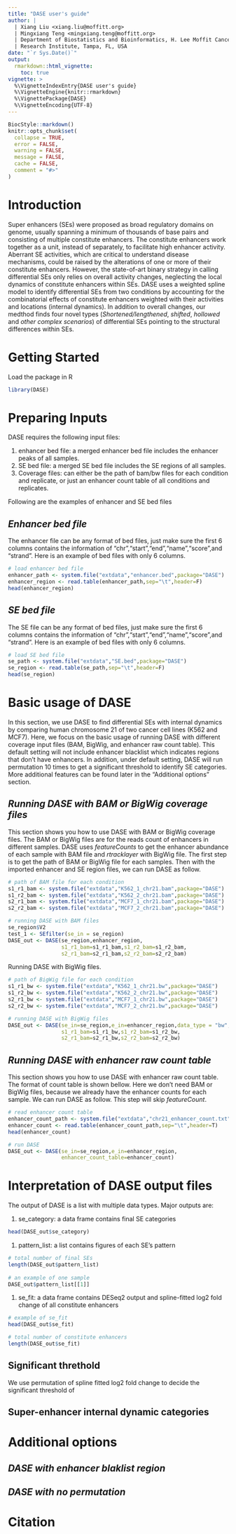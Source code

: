 ```yaml
---
title: "DASE user's guide"
author: |
  | Xiang Liu <xiang.liu@moffitt.org>
  | Mingxiang Teng <mingxiang.teng@moffitt.org>
  | Department of Biostatistics and Bioinformatics, H. Lee Moffit Cancer Center &
  | Research Institute, Tampa, FL, USA
date: "`r Sys.Date()`"  
output: 
  rmarkdown::html_vignette:
    toc: true
vignette: >
  %\VignetteIndexEntry{DASE user's guide}
  %\VignetteEngine{knitr::rmarkdown}
  %\VignettePackage{DASE}
  %\VignetteEncoding{UTF-8}
---
```


```r
BiocStyle::markdown()
knitr::opts_chunk$set(
  collapse = TRUE,
  error = FALSE,
  warning = FALSE, 
  message = FALSE,
  cache = FALSE,
  comment = "#>"
)
```

# Introduction

Super enhancers (SEs) were proposed as broad regulatory domains on genome, usually spanning a minimum
of thousands of base pairs and consisting of multiple constitute enhancers. The constitute enhancers work together as a unit, instead of separately, to facilitate high enhancer activity. Aberrant SE activities, 
which are critical to understand disease mechanisms, could be raised by the alterations of one or more of 
their constitute enhancers. However, the state-of-art binary strategy in calling differential SEs only relies on overall activity changes, neglecting the local dynamics of constitute enhancers within SEs. DASE uses a weighted spline model to identify differential SEs from two conditions by accounting for the combinatorial effects of constitute enhancers weighted with their activities and locations (internal dynamics). In addition to overall changes, our medthod finds four novel types (*Shortened/lengthened*, *shifted*, *hollowed* and *other complex scenarios*) of differential SEs pointing to the structural differences within SEs.

# Getting Started

Load the package in R

```r
library(DASE)
```

# Preparing Inputs

DASE requires the following input files:

  1. enhancer bed file: a merged enhancer bed file includes the enhancer peaks of all samples.
  1. SE bed file: a merged SE bed file includes the SE regions of all samples.
  1. Coverage files: can either be the path of bam/bw files for each condition and replicate, or just an enhancer count table of all conditions and replicates.

Following are the examples of enhancer and SE bed files

## *Enhancer bed file*

The enhancer file can be any format of bed files, just make sure the first 6 columns contains the information of "chr","start","end","name","score",and "strand". Here is an example of bed files with only 6 columns.

```r
# load enhancer bed file
enhancer_path <- system.file("extdata","enhancer.bed",package="DASE")
enhancer_region <- read.table(enhancer_path,sep="\t",header=F)
head(enhancer_region)
```

## *SE bed file*

The SE file can be any format of bed files, just make sure the first 6 columns contains the information of "chr","start","end","name","score",and "strand". Here is an example of bed files with only 6 columns.

```r
# load SE bed file
se_path <- system.file("extdata","SE.bed",package="DASE")
se_region <- read.table(se_path,sep="\t",header=F)
head(se_region)
```

# Basic usage of DASE

In this section, we use DASE to find differential SEs with internal dynamics by comparing human chromosome 21 of two cancer cell lines (K562 and MCF7). Here, we focus on the basic usage of running DASE with different coverage input files (BAM, BigWig, and enhancer raw count table). This default setting will not include enhancer blacklist which indicates regions that don't have enhancers. In addition, under default setting, DASE will run permutation 10 times to get a significant threshold to identify SE categories. More additional features can be found later in the "Additional options" section.

## *Running DASE with BAM or BigWig coverage files*

This section shows you how to use DASE with BAM or BigWig coverage files. The BAM or BigWig files are for the reads count of enhancers in different samples. DASE uses *featureCounts* to get the enhancer abundance of each sample with BAM file and *rtracklayer* with BigWig file. The first step is to get the path of BAM or BigWig file for each samples. Then with the imported enhancer and SE region files, we can run DASE as follow.

```r
# path of BAM file for each condition
s1_r1_bam <- system.file("extdata","K562_1_chr21.bam",package="DASE")
s1_r2_bam <- system.file("extdata","K562_2_chr21.bam",package="DASE")
s2_r1_bam <- system.file("extdata","MCF7_1_chr21.bam",package="DASE")
s2_r2_bam <- system.file("extdata","MCF7_2_chr21.bam",package="DASE")

# running DASE with BAM files
se_region$V2
test_1 <- SEfilter(se_in = se_region)
DASE_out <- DASE(se_region,enhancer_region,
                 s1_r1_bam=s1_r1_bam,s1_r2_bam=s1_r2_bam,
                 s2_r1_bam=s2_r1_bam,s2_r2_bam=s2_r2_bam)
```

Running DASE with BigWig files.

```r
# path of BigWig file for each condition
s1_r1_bw <- system.file("extdata","K562_1_chr21.bw",package="DASE")
s1_r2_bw <- system.file("extdata","K562_2_chr21.bw",package="DASE")
s2_r1_bw <- system.file("extdata","MCF7_1_chr21.bw",package="DASE")
s2_r2_bw <- system.file("extdata","MCF7_2_chr21.bw",package="DASE")

# running DASE with BigWig files
DASE_out <- DASE(se_in=se_region,e_in=enhancer_region,data_type = "bw",
                 s1_r1_bam=s1_r1_bw,s1_r2_bam=s1_r2_bw,
                 s2_r1_bam=s2_r1_bw,s2_r2_bam=s2_r2_bw)

```

## *Running DASE with enhancer raw count table*

This section shows you how to use DASE with enhancer raw count table. The format of count table is shown bellow. Here we don't need BAM or BigWig files, because we already have the enhancer counts for each sample. We can run DASE as follow. This step will skip *featureCount*.

```r
# read enhancer count table
enhancer_count_path <- system.file("extdata","chr21_enhancer_count.txt",package="DASE")
enhancer_count <- read.table(enhancer_count_path,sep="\t",header=T)
head(enhancer_count)

# run DASE
DASE_out <- DASE(se_in=se_region,e_in=enhancer_region,
                 enhancer_count_table=enhancer_count)

```

# Interpretation of DASE output files
The output of DASE is a list with multiple data types. Major outputs are:

  1. se_category: a data frame contains final SE categories
  
  ```r
  head(DASE_out$se_category)
  ```
  
  1. pattern_list: a list contains figures of each SE's pattern
  
  ```r
  # total number of final SEs
  length(DASE_out$pattern_list)
    
  # an example of one sample
  DASE_out$pattern_list[[1]]
  ```
  
  1. se_fit: a data frame contains DESeq2 output and spline-fitted log2 fold change of all constitute enhancers

  ```r
  # example of se_fit
  head(DASE_out$se_fit)
  
  # total number of constitute enhancers
  length(DASE_out$se_fit)
  ```
  
## Significant threthold
We use permutation of spline fitted log2 fold change to decide the significant threshold of   

## Super-enhancer internal dynamic categories


# Additional options

## *DASE with enhancer blaklist region*

## *DASE with no permutation*







# Citation


